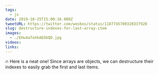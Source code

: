 ```yaml
---
tags:
  - js
date: 2019-10-25T15:00:16.000Z
tweetURL: https://twitter.com/wesbos/status/1187745700320337920
slug: destructure-indexes-for-last-array-item
images:
  - ./EHu4aToXkAEOkQD.jpg
videos:
links:
---
```


🔥 Here is a neat one! Since arrays are objects, we can destructure their indexes to easily grab the first and last items.
